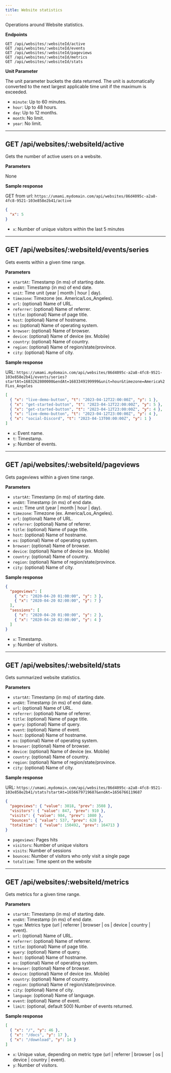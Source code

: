 ```yaml
---
title: Website statistics
---
```


Operations around Website statistics.

**Endpoints**

```text
GET /api/websites/:websiteId/active
GET /api/websites/:websiteId/events
GET /api/websites/:websiteId/pageviews
GET /api/websites/:websiteId/metrics
GET /api/websites/:websiteId/stats
```

**Unit Parameter**

The unit parameter buckets the data returned. The unit is automatically converted to the next largest applicable time unit if the maximum is exceeded.

- `minute`: Up to 60 minutes.
- `hour`: Up to 48 hours.
- `day`: Up to 12 months.
- `month`: No limit.
- `year`: No limit.

---

## GET /api/websites/:websiteId/active

Gets the number of active users on a website.

**Parameters**

None

**Sample response**

GET from url: `https://umami.mydomain.com/api/websites/86d4095c-a2a8-4fc8-9521-103e858e2b41/active`

```json
{
  "x": 5
}
```

- `x`: Number of unique visitors within the last 5 minutes

---

## GET /api/websites/:websiteId/events/series

Gets events within a given time range.

**Parameters**

- `startAt`: Timestamp (in ms) of starting date.
- `endAt`: Timestamp (in ms) of end date.
- `unit`: Time unit (year | month | hour | day).
- `timezone`: Timezone (ex. America/Los_Angeles).
- `url`: (optional) Name of URL.
- `referrer`: (optional) Name of referrer.
- `title`: (optional) Name of page title.
- `host`: (optional) Name of hostname.
- `os`: (optional) Name of operating system.
- `browser`: (optional) Name of browser.
- `device`: (optional) Name of device (ex. Mobile)
- `country`: (optional) Name of country.
- `region`: (optional) Name of region/state/province.
- `city`: (optional) Name of city.

**Sample response**

URL: `https://umami.mydomain.com/api/websites/86d4095c-a2a8-4fc8-9521-103e858e2b41/events/series?startAt=1683262800000&endAt=1683349199999&unit=hour&timezone=America%2FLos_Angeles`

```json
[
  { "x": "live-demo-button", "t": "2023-04-12T22:00:00Z", "y": 1 },
  { "x": "get-started-button", "t": "2023-04-12T22:00:00Z", "y": 5 },
  { "x": "get-started-button", "t": "2023-04-12T23:00:00Z", "y": 4 },
  { "x": "live-demo-button", "t": "2023-04-12T23:00:00Z", "y": 4 },
  { "x": "social-Discord", "t": "2023-04-13T00:00:00Z", "y": 1 }
]
```

- `x`: Event name.
- `t`: Timestamp.
- `y`: Number of events.

---

## GET /api/websites/:websiteId/pageviews

Gets pageviews within a given time range.

**Parameters**

- `startAt`: Timestamp (in ms) of starting date.
- `endAt`: Timestamp (in ms) of end date.
- `unit`: Time unit (year | month | hour | day).
- `timezone`: Timezone (ex. America/Los_Angeles).
- `url`: (optional) Name of URL.
- `referrer`: (optional) Name of referrer.
- `title`: (optional) Name of page title.
- `host`: (optional) Name of hostname.
- `os`: (optional) Name of operating system.
- `browser`: (optional) Name of browser.
- `device`: (optional) Name of device (ex. Mobile)
- `country`: (optional) Name of country.
- `region`: (optional) Name of region/state/province.
- `city`: (optional) Name of city.

**Sample response**

```json
{
  "pageviews": [
    { "x": "2020-04-20 01:00:00", "y": 3 },
    { "x": "2020-04-20 02:00:00", "y": 7 }
  ],
  "sessions": [
    { "x": "2020-04-20 01:00:00", "y": 2 },
    { "x": "2020-04-20 02:00:00", "y": 4 }
  ]
}
```

- `x`: Timestamp.
- `y`: Number of visitors.

---

## GET /api/websites/:websiteId/stats

Gets summarized website statistics.

**Parameters**

- `startAt`: Timestamp (in ms) of starting date.
- `endAt`: Timestamp (in ms) of end date.
- `url`: (optional) Name of URL.
- `referrer`: (optional) Name of referrer.
- `title`: (optional) Name of page title.
- `query`: (optional) Name of query.
- `event`: (optional) Name of event.
- `host`: (optional) Name of hostname.
- `os`: (optional) Name of operating system.
- `browser`: (optional) Name of browser.
- `device`: (optional) Name of device (ex. Mobile)
- `country`: (optional) Name of country.
- `region`: (optional) Name of region/state/province.
- `city`: (optional) Name of city.

**Sample response**

URL: `https://umami.mydomain.com/api/websites/86d4095c-a2a8-4fc8-9521-103e858e2b41/stats?startAt=1656679719687&endAt=1656766119687`

```json
{
  "pageviews": { "value": 3018, "prev": 3508 },
  "visitors": { "value": 847, "prev": 910 },
  "visits": { "value": 984, "prev": 1080 },
  "bounces": { "value": 537, "prev": 628 },
  "totaltime": { "value": 150492, "prev": 164713 }
}
```

- `pageviews`: Pages hits
- `visitors`: Number of unique visitors
- `visits`: Number of sessions
- `bounces`: Number of visitors who only visit a single page
- `totaltime`: Time spent on the website

---

## GET /api/websites/:websiteId/metrics

Gets metrics for a given time range.

**Parameters**

- `startAt`: Timestamp (in ms) of starting date.
- `endAt`: Timestamp (in ms) of end date.
- `type`: Metrics type (url | referrer | browser | os | device | country | event).
- `url`: (optional) Name of URL.
- `referrer`: (optional) Name of referrer.
- `title`: (optional) Name of page title.
- `query`: (optional) Name of query.
- `host`: (optional) Name of hostname.
- `os`: (optional) Name of operating system.
- `browser`: (optional) Name of browser.
- `device`: (optional) Name of device (ex. Mobile)
- `country`: (optional) Name of country.
- `region`: (optional) Name of region/state/province.
- `city`: (optional) Name of city.
- `language`: (optional) Name of language.
- `event`: (optional) Name of event.
- `limit`: (optional, default 500) Number of events returned.

**Sample response**

```json
[
  { "x": "/", "y": 46 },
  { "x": "/docs", "y": 17 },
  { "x": "/download", "y": 14 }
]
```

- `x`: Unique value, depending on metric type (url | referrer | browser | os | device | country | event).
- `y`: Number of visitors.
